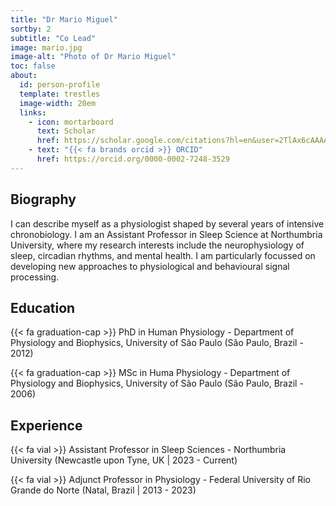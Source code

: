 ```yaml
---
title: "Dr Mario Miguel"
sortby: 2
subtitle: "Co Lead"
image: mario.jpg
image-alt: "Photo of Dr Mario Miguel"
toc: false
about:
  id: person-profile
  template: trestles
  image-width: 20em
  links:
    - icon: mortarboard
      text: Scholar
      href: https://scholar.google.com/citations?hl=en&user=2TlAx6cAAAAJ
    - text: "{{< fa brands orcid >}} ORCID"
      href: https://orcid.org/0000-0002-7248-3529
---
```



:::{#person-profile}

## Biography

I can describe myself as a physiologist shaped by several years of intensive chronobiology. I am an Assistant Professor in Sleep Science at Northumbria University, where my research interests include the neurophysiology of sleep, circadian rhythms, and mental health. I am particularly focussed on developing new approaches to physiological and behavioural signal processing. 

## Education

{{< fa graduation-cap >}} PhD in Human Physiology - Department of Physiology and Biophysics, University of São Paulo (São Paulo, Brazil - 2012)

{{< fa graduation-cap >}} MSc in Huma Physiology - Department of Physiology and Biophysics, University of São Paulo (São Paulo, Brazil - 2006)

## Experience

{{< fa vial >}} Assistant Professor in Sleep Sciences - Northumbria University (Newcastle upon Tyne, UK \| 2023 - Current)

{{< fa vial >}} Adjunct Professor in Physiology - Federal University of Rio Grande do Norte (Natal, Brazil \| 2013 - 2023)

:::
